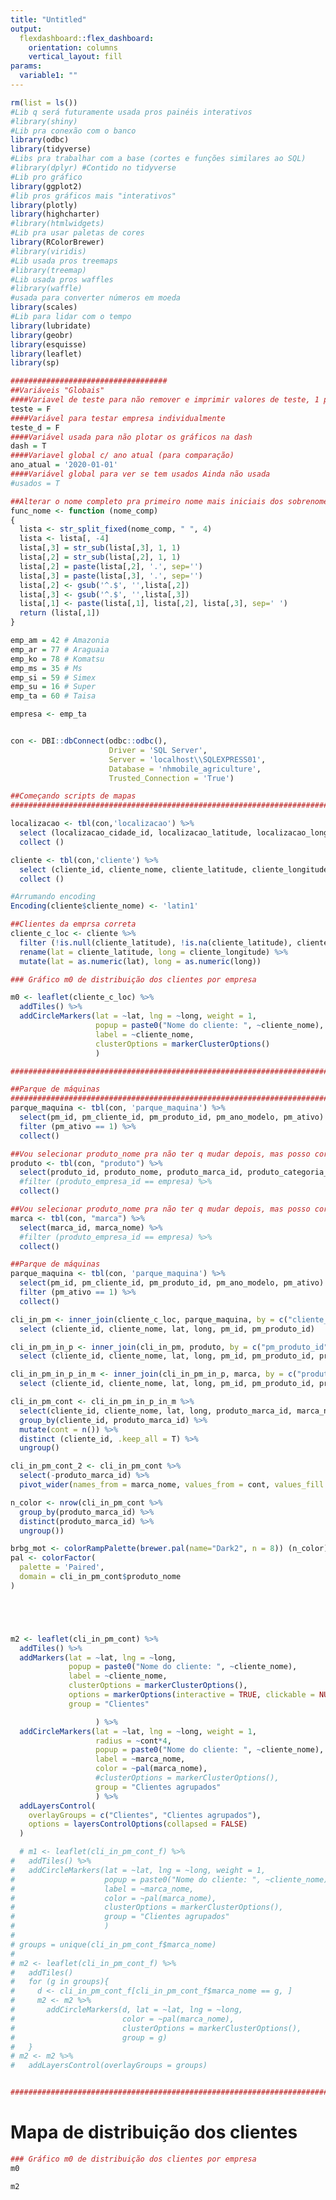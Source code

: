 ```yaml
---
title: "Untitled"
output:
  flexdashboard::flex_dashboard:
    orientation: columns
    vertical_layout: fill
params:
  variable1: ""
---
```


```r
rm(list = ls())
#Lib q será futuramente usada pros painéis interativos
#library(shiny)
#Lib pra conexão com o banco
library(odbc)
library(tidyverse)
#Libs pra trabalhar com a base (cortes e funções similares ao SQL)
#library(dplyr) #Contido no tidyverse
#Lib pro gráfico
library(ggplot2)
#lib pros gráficos mais "interativos"
library(plotly)
library(highcharter)
#library(htmlwidgets)
#Lib pra usar paletas de cores
library(RColorBrewer)
#library(viridis)
#Lib usada pros treemaps
#library(treemap)
#Lib usada pros waffles
#library(waffle)
#usada para converter números em moeda
library(scales)
#Lib para lidar com o tempo
library(lubridate)
library(geobr)
library(esquisse)
library(leaflet)
library(sp)

###################################
##Variáveis "Globais"
####Variavel de teste para não remover e imprimir valores de teste, 1 para teste, 0 para não estou testando, rodando
teste = F
####Variável para testar empresa individualmente
teste_d = F
####Variável usada para não plotar os gráficos na dash
dash = T
####Variavel global c/ ano atual (para comparação)
ano_atual = '2020-01-01'
####Variável global para ver se tem usados Ainda não usada
#usados = T

##Alterar o nome completo pra primeiro nome mais iniciais dos sobrenomes
func_nome <- function (nome_comp)
{
  lista <- str_split_fixed(nome_comp, " ", 4)
  lista <- lista[, -4]
  lista[,3] = str_sub(lista[,3], 1, 1)
  lista[,2] = str_sub(lista[,2], 1, 1)
  lista[,2] = paste(lista[,2], '.', sep='')
  lista[,3] = paste(lista[,3], '.', sep='')
  lista[,2] <- gsub('^.$', '',lista[,2])
  lista[,3] <- gsub('^.$', '',lista[,3])
  lista[,1] <- paste(lista[,1], lista[,2], lista[,3], sep=' ')
  return (lista[,1])
}

emp_am = 42 # Amazonia
emp_ar = 77 # Araguaia
emp_ko = 78 # Komatsu
emp_ms = 35 # Ms
emp_si = 59 # Simex
emp_su = 16 # Super
emp_ta = 60 # Taisa

empresa <- emp_ta


con <- DBI::dbConnect(odbc::odbc(),
                      Driver = 'SQL Server',
                      Server = 'localhost\\SQLEXPRESS01',
                      Database = 'nhmobile_agriculture',
                      Trusted_Connection = 'True')

##Começando scripts de mapas
#######################################################################

localizacao <- tbl(con,'localizacao') %>%
  select (localizacao_cidade_id, localizacao_latitude, localizacao_longitude) %>%
  collect ()

cliente <- tbl(con,'cliente') %>%
  select (cliente_id, cliente_nome, cliente_latitude, cliente_longitude, cliente_empresa_id) %>%
  collect ()

#Arrumando encoding
Encoding(cliente$cliente_nome) <- 'latin1'

##Clientes da emprsa correta
cliente_c_loc <- cliente %>%
  filter (!is.null(cliente_latitude), !is.na(cliente_latitude), cliente_empresa_id == empresa) %>%
  rename(lat = cliente_latitude, long = cliente_longitude) %>%
  mutate(lat = as.numeric(lat), long = as.numeric(long))

### Gráfico m0 de distribuição dos clientes por empresa

m0 <- leaflet(cliente_c_loc) %>%
  addTiles() %>%
  addCircleMarkers(lat = ~lat, lng = ~long, weight = 1,
                   popup = paste0("Nome do cliente: ", ~cliente_nome),
                   label = ~cliente_nome,
                   clusterOptions = markerClusterOptions()
                   )

#######################################################################

##Parque de máquinas
#######################################################################
parque_maquina <- tbl(con, 'parque_maquina') %>%
  select(pm_id, pm_cliente_id, pm_produto_id, pm_ano_modelo, pm_ativo) %>%
  filter (pm_ativo == 1) %>%
  collect()

##Vou selecionar produto_nome pra não ter q mudar depois, mas posso cortar essa coluna se preciso e ir só por prod_id
produto <- tbl(con, "produto") %>%
  select(produto_id, produto_nome, produto_marca_id, produto_categoria_id, produto_empresa_id) %>%
  #filter (produto_empresa_id == empresa) %>%
  collect()

##Vou selecionar produto_nome pra não ter q mudar depois, mas posso cortar essa coluna se preciso e ir só por prod_id
marca <- tbl(con, "marca") %>%
  select(marca_id, marca_nome) %>%
  #filter (produto_empresa_id == empresa) %>%
  collect()

##Parque de máquinas
parque_maquina <- tbl(con, 'parque_maquina') %>%
  select(pm_id, pm_cliente_id, pm_produto_id, pm_ano_modelo, pm_ativo) %>%
  filter (pm_ativo == 1) %>%
  collect()

cli_in_pm <- inner_join(cliente_c_loc, parque_maquina, by = c("cliente_id" = "pm_cliente_id")) %>%
  select (cliente_id, cliente_nome, lat, long, pm_id, pm_produto_id)

cli_in_pm_in_p <- inner_join(cli_in_pm, produto, by = c("pm_produto_id" = "produto_id")) %>%
  select (cliente_id, cliente_nome, lat, long, pm_id, pm_produto_id, produto_nome, produto_marca_id, produto_categoria_id, produto_empresa_id)

cli_in_pm_in_p_in_m <- inner_join(cli_in_pm_in_p, marca, by = c("produto_marca_id" = "marca_id")) %>%
  select (cliente_id, cliente_nome, lat, long, pm_id, pm_produto_id, produto_nome, produto_marca_id, marca_nome, produto_categoria_id, produto_empresa_id)

cli_in_pm_cont <- cli_in_pm_in_p_in_m %>%
  select(cliente_id, cliente_nome, lat, long, produto_marca_id, marca_nome) %>%
  group_by(cliente_id, produto_marca_id) %>%
  mutate(cont = n()) %>%
  distinct (cliente_id, .keep_all = T) %>%
  ungroup()

cli_in_pm_cont_2 <- cli_in_pm_cont %>%
  select(-produto_marca_id) %>%
  pivot_wider(names_from = marca_nome, values_from = cont, values_fill = 0)

n_color <- nrow(cli_in_pm_cont %>%
  group_by(produto_marca_id) %>%
  distinct(produto_marca_id) %>%
  ungroup())

brbg_mot <- colorRampPalette(brewer.pal(name="Dark2", n = 8)) (n_color)
pal <- colorFactor(
  palette = 'Paired',
  domain = cli_in_pm_cont$produto_nome
)





m2 <- leaflet(cli_in_pm_cont) %>%
  addTiles() %>%
  addMarkers(lat = ~lat, lng = ~long,
             popup = paste0("Nome do cliente: ", ~cliente_nome),
             label = ~cliente_nome,
             clusterOptions = markerClusterOptions(),
             options = markerOptions(interactive = TRUE, clickable = NULL, draggable = TRUE, riseOnHover = FALSE),
             group = "Clientes"

                   ) %>%
  addCircleMarkers(lat = ~lat, lng = ~long, weight = 1,
                   radius = ~cont*4,
                   popup = paste0("Nome do cliente: ", ~cliente_nome),
                   label = ~marca_nome,
                   color = ~pal(marca_nome),
                   #clusterOptions = markerClusterOptions(),
                   group = "Clientes agrupados"
                   ) %>%
  addLayersControl(
    overlayGroups = c("Clientes", "Clientes agrupados"),
    options = layersControlOptions(collapsed = FALSE)
  )

  # m1 <- leaflet(cli_in_pm_cont_f) %>%
#   addTiles() %>%
#   addCircleMarkers(lat = ~lat, lng = ~long, weight = 1,
#                    popup = paste0("Nome do cliente: ", ~cliente_nome),
#                    label = ~marca_nome,
#                    color = ~pal(marca_nome),
#                    clusterOptions = markerClusterOptions(),
#                    group = "Clientes agrupados"
#                    )
#
# groups = unique(cli_in_pm_cont_f$marca_nome)
#
# m2 <- leaflet(cli_in_pm_cont_f) %>%
#   addTiles()
#   for (g in groups){
#     d <- cli_in_pm_cont_f[cli_in_pm_cont_f$marca_nome == g, ]
#     m2 <- m2 %>%
#       addCircleMarkers(d, lat = ~lat, lng = ~long,
#                        color = ~pal(marca_nome),
#                        clusterOptions = markerClusterOptions(),
#                        group = g)
#   }
# m2 <- m2 %>%
#   addLayersControl(overlayGroups = groups)


#######################################################################

```

Mapa de distribuição dos clientes
=======================================================================


```r
### Gráfico m0 de distribuição dos clientes por empresa
m0

```

```r
m2

```
